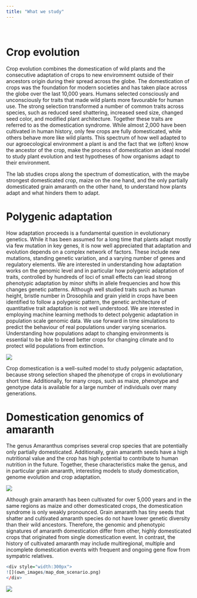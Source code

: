 ```yaml
---
title: "What we study"
---
```

&nbsp;

# Crop evolution
Crop evolution combines the domestication of wild plants and the consecutive adaptation of crops to new enviromnemt outside of their ancestors origin during their spread across the globe.
The domestication of crops was the foundation for modern societies and has taken place across the globe over the last 10,000 years. Humans selected consciously and unconsciously for traits that made wild plants more favourable for human use.
The strong selection transformed a number of common traits across species, such as reduced seed shattering, increased seed size, changed seed color, and modified plant architecture. Together these traits are referred to as the domestication syndrome. 
While almost 2,000 have been cultivated in human history, only few crops are fully domesticated, while others behave more like wild plants. This spectrum of how well adapted to our agroecological environment a plant is and the fact that we (often) know the ancestor of the crop, make the process of domestication an ideal model to study plant evolution and test hypotheses of how organisms adapt to their environment.

The lab studies crops along the spectrum of domestication, with the maybe strongest domesticated crop, maize on the one hand, and the only partially domesticated grain amaranth on the other hand, to understand how plants adapt and what hinders them to adapt.


# Polygenic adaptation

How adaptation proceeds is a fundamental question in evolutionary genetics.
While it has been assumed for a long time that plants adapt mostly via few mutation in key genes, it is now well appreciated that adaptation and evolution depends on a complex network of factors.
These include new mutations, standing genetic variation, and a varying number of genes and regulatory elements.
We are interested in understanding how adaptation works on the genomic level and in particular how polygenic adaptation of traits, controlled by hundreds of loci of small effects can lead strong phenotypic adaptation by minor shifts in allele frequencies and how this changes genetic patterns.
Although well studied traits such as human height, bristle number in Drosophila and grain yield in crops have been identified to follow a polygenic pattern, the genetic architecture of quantitative trait adaptation is not well understood.
We are interested in employing machine learning methods to detect polygenic adaptation in population scale genomic data. We use forward in time simulations to predict the behaviour of real populations under varying scenarios.
Understanding how populations adapt to changing environments is essential to be able to breed better crops for changing climate and to protect wild populations from extinction.


![](own_images/single_sim_trait_allele.png)

Crop domestication is a well-suited model to study polygenic adaptation, because strong selection shaped the phenotype of crops in evolutionary short time.
Additionally, for many crops, such as maize, phenotype and genotype data is available for a large number of individuals over many generations.


# Domestication genomics of amaranth

The genus Amaranthus comprises several crop species that are potentially only partially domesticated. Additionally, grain amaranth seeds have a high nutritional value and the crop has high potential to contribute to human nutrition in the future. Together, these characteristics make the genus, and in particular grain amaranth, interesting models to study domestication, genome evolution and crop adaptation.


![](own_images/hyp_genome_fastAnc_with_BM.png)

Although grain amaranth has been cultivated for over 5,000 years and in the same regions as maize and other domesticated crops, the domestication syndrome is only weakly pronounced. Grain amaranth has tiny seeds that shatter and cultivated amaranth species do not have lower genetic diversity than their wild ancestors.
Therefore, the genomic and phenotypic signatures of amaranth domestication differ from other, highly domesticated crops that originated from single domestication event. In contrast, the history of cultivated amaranth may include multiregional, multiple and incomplete domestication events with frequent and ongoing gene flow from sympatric relatives.



```r
<div style="width:300px">
![](own_images/map_dom_scenario.png)
</div>
```

![](own_images/map_dom_scenario.png)
<!-- Global site tag (gtag.js) - Google Analytics -->
<script async src="https://www.googletagmanager.com/gtag/js?id=UA-96594188-4"></script>
<script>
  window.dataLayer = window.dataLayer || [];
  function gtag(){dataLayer.push(arguments);}
  gtag('js', new Date());

  gtag('config', 'UA-96594188-4');
</script>
